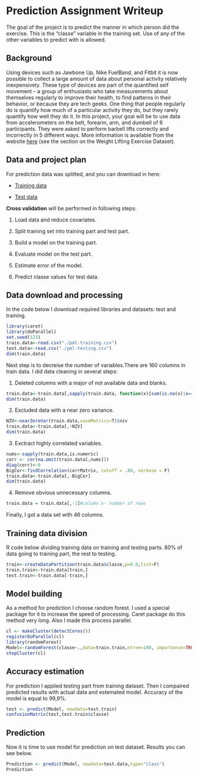 Prediction Assignment Writeup
========================================================

The goal of the project is to predict the manner in which person did the exercise. This is the "classe" variable in the training set. Use of any of the other variables to predict with is allowed.

## Background

Using devices such as Jawbone Up, Nike FuelBand, and Fitbit it is now possible to collect a large amount of data about personal activity relatively inexpensively. These type of devices are part of the quantified self movement – a group of enthusiasts who take measurements about themselves regularly to improve their health, to find patterns in their behavior, or because they are tech geeks. One thing that people regularly do is quantify how much of a particular activity they do, but they rarely quantify how well they do it. In this project, your goal will be to use data from accelerometers on the belt, forearm, arm, and dumbell of 6 participants. They were asked to perform barbell lifts correctly and incorrectly in 5 different ways. More information is available from the website [here](http://groupware.les.inf.puc-rio.br/har) (see the section on the Weight Lifting Exercise Dataset). 

## Data and project plan

For prediction data was splitted, and you can download in here:

 - [Training data](https://d396qusza40orc.cloudfront.net/predmachlearn/pml-training.csv)
 
 - [Test data](https://d396qusza40orc.cloudfront.net/predmachlearn/pml-testing.csv)
 
 **Cross validation** will be performed in following steps:
 
1. Load data and reduce covariates.

2. Split training set into training part and test part.

3. Build a model on the training part.

4. Evaluate model on the test part.

5. Estimate error of the model.

6. Predict classe values for test data.
 
## Data download and processing

In the code below I download required libraries and datasets: test and training.

```r
library(caret)
library(doParallel)
set.seed(123)
train.data<-read.csv("./pml-training.csv")
test.data<-read.csv("./pml-testing.csv")
dim(train.data)
```

Next step is to decreise the number of variables.There are 160 columns in train data. I did data cleaning in several steps:

1. Deleted columns with a major of not available data and blanks.

```r
train.data<-train.data[,sapply(train.data, function(x){sum(is.na(x)|x=="")})/nrow(train.data)<0.9]
dim(train.data)
```

2. Excluded data with a near zero variance.

```r
NZV<-nearZeroVar(train.data,saveMetrics=T)$nzv
train.data<-train.data[,!NZV]
dim(train.data)
```

3. Exctract highly correlated variables.

```r
nums<-sapply(train.data,is.numeric)
corr <- cor(na.omit(train.data[,nums]))
diag(corr)<-0
BigCor<-findCorrelation(corrMatrix, cutoff = .80, verbose = F)
train.data<-train.data[,-BigCor]
dim(train.data)
```

4. Remove obvious unnecessary columns.

```r
train.data = train.data[,-1]#column x- number of rows
```

Finally, I got a data set with 46 columns.

## Training data division

R code below dividing training data on training and testing parts. 80% of data going to training part, the rest to testing.

```r
train<-createDataPartition(train.data$classe,p=0.8,list=F)
train.train<-train.data[train,]
test.train<-train.data[-train,]
```

## Model building

As a method for prediction I choose random forest. I used a special package for it to increase the speed of processing. Caret package do this method very long. Also I made this process parallel.

```r
cl <- makeCluster(detectCores())
registerDoParallel(cl)
library(randomForest)
Model<-randomForest(classe~.,data=train.train,ntree=100, importance=TRUE)
stopCluster(cl)
```

## Accuracy estimation

For prediction I applied testing part from training dataset. Then I compaired predicted results with actual data and estemated model. Accuracy of the model is equal to 99,9%.

```r
test <- predict(Model, newdata=test.train)
confusionMatrix(test,test.train$classe)
```

## Prediction

Now it is time to use model for prediction on test dataset. Results you can see below.

```r
Prediction <- predict(Model, newdata=test.data,type="class")
Prediction
```